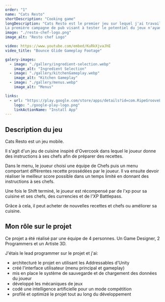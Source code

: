 ```yaml
---
order: "1"
name: "Cats Resto"
shortDescription: "Cooking game"
longDescription: "Cats Resto est le premier jeu sur lequel j'ai travaillé chez Ripe Groove Labs développé sous Unity et avait pour ambition de devenir un jeu Web3. Dans cet esprit, plusieurs collectibles du jeu auraient été des NFTs. 
La première campagne de pub visant à tester le potentiel du jeux n'ayant pas produit les résultats escomptés, le développement du jeu à été mis en pause avant que l'on commencer à intégrer la blockchain."
image: "./resto-chef-logo.png"
image_alt: "Resto chef Logo"

video: https://www.youtube.com/embed/KuRkXjvaJhE
video_title: "Bounce Glide Gameplay Footage"

galery-images:
  - image: "./gallery/ingredient-selection.webp"
    image_alt: "Ingredient Selection"
  - image: "./gallery/kitchenGameplay.webp"
    image_alt: "Kitchen Gameplay"
  - image: "./gallery/menus.webp"
    image_alt: "Menus"

links:
  - url: "https://play.google.com/store/apps/details?id=com.RipeGrooveLabs.RestoChef&hl=en&gl=US"
    logo: "./google-play-logo.png"
    linkActionName: "Install App"
---
```




## Description du jeu

Cats Resto est un jeu mobile.

Il s'agit d'un jeu de cuisine inspiré d'Overcook dans lequel le joueur donne des instructions à ses chefs afin de préparer des recettes. 

Dans le menu, le joueur choisi une équipe de Chefs puis un menu comportant différentes recette prossédées par le joueur. Il va ensuite devoir réaliser le meilleur score possible dans un temps limité en donnant des instructions à ses chefs. 

Une fois le Shift terminé, le joueur est récompensé par de l'xp pour sa cuisine et ses chefs, des currencies et de l'XP Battlepass. 

Grâce à cela, il peut acheter de nouvelles recettes et chefs ou améliorer sa cuisine.

## Mon rôle sur le projet

Ce projet a été réalisé par une équipe de 4 personnes. Un Game Designer, 2 Programmers et un Artiste 3D.

J'étais le lead programmer sur le projet et j'ai:
- architecturé le projet en utilisant les Addressables d'Unity
- créé l'interface utilisateur (menu principal et gameplay)
- mis en place le système de sauvegarde et de chargement des données du joueur
- développé les mécaniques de jeux
- codé une intelligence artificielle pour un mode compétition
- profilé et optimizé le projet tout au long du développement